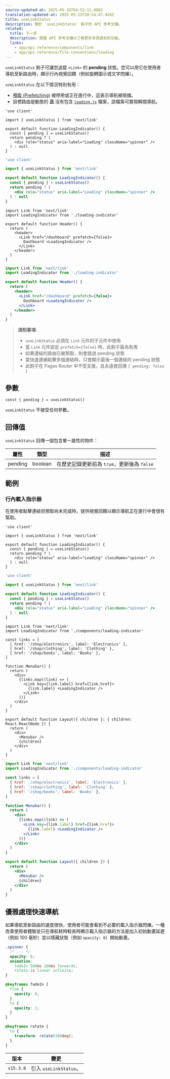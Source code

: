 ```yaml
---
source-updated-at: 2025-05-16T04:52:11.000Z
translation-updated-at: 2025-05-25T20:54:47.920Z
title: useLinkStatus
description: 關於 `useLinkStatus` 鉤子的 API 參考文檔。
related:
  title: 下一步
  description: 閱讀 API 參考文檔以了解更多本頁提到的功能。
  links:
    - app/api-reference/components/link
    - app/api-reference/file-conventions/loading
---
```


`useLinkStatus` 鉤子可讓您追蹤 `<Link>` 的 **pending** 狀態。您可以用它在使用者導航至新路由時，顯示行內視覺回饋（例如旋轉圖示或文字閃爍）。

`useLinkStatus` 在以下情況特別有用：

- [預取 (Prefetching)](/docs/app/building-your-application/routing/linking-and-navigating#2-prefetching) 被停用或正在進行中，這表示導航被阻擋。
- 目標路由是動態的 **且** 沒有包含 [`loading.js`](/docs/app/api-reference/file-conventions/loading) 檔案，該檔案可實現瞬間導航。

```tsx filename="app/loading-indicator.tsx" switcher
'use client'

import { useLinkStatus } from 'next/link'

export default function LoadingIndicator() {
  const { pending } = useLinkStatus()
  return pending ? (
    <div role="status" aria-label="Loading" className="spinner" />
  ) : null
}
```

```jsx filename="app/loading-indicator.js" switcher
'use client'

import { useLinkStatus } from 'next/link'

export default function LoadingIndicator() {
  const { pending } = useLinkStatus()
  return pending ? (
    <div role="status" aria-label="Loading" className="spinner" />
  ) : null
}
```

```tsx filename="app/header.tsx" switcher
import Link from 'next/link'
import LoadingIndicator from './loading-indicator'

export default function Header() {
  return (
    <header>
      <Link href="/dashboard" prefetch={false}>
        Dashboard <LoadingIndicator />
      </Link>
    </header>
  )
}
```

```jsx filename="app/header.js" switcher
import Link from 'next/link'
import LoadingIndicator from './loading-indicator'

export default function Header() {
  return (
    <header>
      <Link href="/dashboard" prefetch={false}>
        Dashboard <LoadingIndicator />
      </Link>
    </header>
  )
}
```

> **須知事項**:
>
> - `useLinkStatus` 必須在 `Link` 元件的子元件中使用
> - 當 `Link` 元件設定 `prefetch={false}` 時，此鉤子最為有用
> - 如果連結的路由已被預取，則會跳過 pending 狀態
> - 當快速連續點擊多個連結時，只會顯示最後一個連結的 pending 狀態
> - 此鉤子在 Pages Router 中不受支援，且永遠會回傳 `{ pending: false }`

## 參數

```tsx
const { pending } = useLinkStatus()
```

`useLinkStatus` 不接受任何參數。

## 回傳值

`useLinkStatus` 回傳一個包含單一屬性的物件：

| 屬性     | 類型     | 描述                                  |
| -------- | -------- | ------------------------------------ |
| pending  | boolean  | 在歷史記錄更新前為 `true`，更新後為 `false` |

## 範例

### 行內載入指示器

在使用者點擊連結但預取尚未完成時，提供視覺回饋以顯示導航正在進行中會很有幫助。

```tsx filename="app/components/loading-indicator.tsx" switcher
'use client'

import { useLinkStatus } from 'next/link'

export default function LoadingIndicator() {
  const { pending } = useLinkStatus()
  return pending ? (
    <div role="status" aria-label="Loading" className="spinner" />
  ) : null
}
```

```jsx filename="app/components/loading-indicator.js" switcher
'use client'

import { useLinkStatus } from 'next/link'

export default function LoadingIndicator() {
  const { pending } = useLinkStatus()
  return pending ? (
    <div role="status" aria-label="Loading" className="spinner" />
  ) : null
}
```

```tsx filename="app/shop/layout.tsx" switcher
import Link from 'next/link'
import LoadingIndicator from './components/loading-indicator'

const links = [
  { href: '/shop/electronics', label: 'Electronics' },
  { href: '/shop/clothing', label: 'Clothing' },
  { href: '/shop/books', label: 'Books' },
]

function Menubar() {
  return (
    <div>
      {links.map((link) => (
        <Link key={link.label} href={link.href}>
          {link.label} <LoadingIndicator />
        </Link>
      ))}
    </div>
  )
}

export default function Layout({ children }: { children: React.ReactNode }) {
  return (
    <div>
      <Menubar />
      {children}
    </div>
  )
}
```

```jsx filename="app/shop/layout.js" switcher
import Link from 'next/link'
import LoadingIndicator from './components/loading-indicator'

const links = [
  { href: '/shop/electronics', label: 'Electronics' },
  { href: '/shop/clothing', label: 'Clothing' },
  { href: '/shop/books', label: 'Books' },
]

function Menubar() {
  return (
    <div>
      {links.map((link) => (
        <Link key={link.label} href={link.href}>
          {link.label} <LoadingIndicator />
        </Link>
      ))}
    </div>
  )
}

export default function Layout({ children }) {
  return (
    <div>
      <Menubar />
      {children}
    </div>
  )
}
```

## 優雅處理快速導航

如果導航至新路由的速度很快，使用者可能會看到不必要的載入指示器閃爍。一種改善使用者體驗並只在導航耗時較長時顯示載入指示器的方法是加入初始動畫延遲（例如 100 毫秒）並以隱藏狀態（例如 `opacity: 0`）開始動畫。

```css filename="app/styles/global.css"
.spinner {
  /* ... */
  opacity: 0;
  animation:
    fadeIn 500ms 100ms forwards,
    rotate 1s linear infinite;
}

@keyframes fadeIn {
  from {
    opacity: 0;
  }
  to {
    opacity: 1;
  }
}

@keyframes rotate {
  to {
    transform: rotate(360deg);
  }
}
```

| 版本      | 變更                      |
| --------- | ------------------------ |
| `v15.3.0` | 引入 `useLinkStatus`。   |